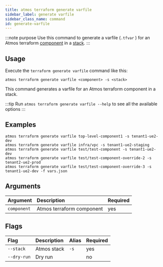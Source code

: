 ```yaml
---
title: atmos terraform generate varfile
sidebar_label: generate varfile
sidebar_class_name: command
id: generate-varfile
---
```


:::note purpose
Use this command to generate a varfile (`.tfvar` ) for an Atmos terraform [component](/core-concepts/components) in a [stack](/core-concepts/stacks).
:::

<Screengrab title="atmos terraform generate varfile --help" slug="atmos-terraform-generate-varfile--help" />

## Usage

Execute the `terraform generate varfile` command like this:

```shell
atmos terraform generate varfile <component> -s <stack>
```

This command generates a varfile for an Atmos terraform component in a stack.

:::tip
Run `atmos terraform generate varfile --help` to see all the available options
:::

## Examples

```shell
atmos terraform generate varfile top-level-component1 -s tenant1-ue2-dev
atmos terraform generate varfile infra/vpc -s tenant1-ue2-staging
atmos terraform generate varfile test/test-component -s tenant1-ue2-dev
atmos terraform generate varfile test/test-component-override-2 -s tenant2-ue2-prod
atmos terraform generate varfile test/test-component-override-3 -s tenant1-ue2-dev -f vars.json
```

## Arguments

| Argument    | Description               | Required |
|:------------|:--------------------------|:---------|
| `component` | Atmos terraform component | yes      |

## Flags

| Flag        | Description | Alias | Required |
|:------------|:------------|:------|:---------|
| `--stack`   | Atmos stack | `-s`  | yes      |
| `--dry-run` | Dry run     |       | no       |
